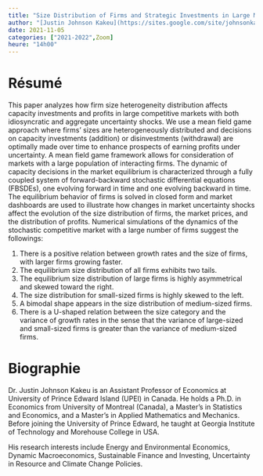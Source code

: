```yaml
---
title: "Size Distribution of Firms and Strategic Investments in Large Markets: A Stochastic Mean Field Game Approach"
author: "[Justin Johnson Kakeu](https://sites.google.com/site/johnsonkakeu2016/)"
date: 2021-11-05
categories: ["2021-2022",Zoom]
heure: "14h00"
---
```


# Résumé

This paper analyzes how firm size heterogeneity distribution affects capacity investments and profits in large competitive markets with both idiosyncratic and aggregate uncertainty shocks.  We use a mean field game approach where firms' sizes are heterogeneously distributed and decisions on capacity investments (addition) or disinvestments (withdrawal) are optimally made over time to enhance prospects of earning profits under uncertainty. A mean field game framework allows for consideration of markets with a large population of interacting firms. The dynamic of capacity decisions in the market equilibrium is characterized through a fully coupled system of forward-backward stochastic differential equations (FBSDEs), one evolving forward in time and one evolving backward in time. The equilibrium behavior of firms is solved in closed form and market dashboards are used to illustrate how changes in market uncertainty shocks affect the evolution of the size distribution of firms, the market prices, and the distribution of profits. Numerical simulations of the dynamics of the stochastic competitive market with a large number of firms suggest the followings: 

1. There is a positive relation between growth rates and the size of firms, with larger firms growing faster.
2. The equilibrium size distribution of all firms exhibits two tails.
3. The equilibrium size distribution of large firms is highly asymmetrical and skewed toward the right.
4. The size distribution for small-sized firms is highly skewed to the left.
5. A bimodal shape appears in the size distribution of medium-sized firms.
6. There is a U-shaped relation between the size category and the variance of growth rates in the sense that the variance of large-sized and small-sized firms is greater than the variance of medium-sized firms.


# Biographie

Dr. Justin Johnson Kakeu is an Assistant Professor of Economics at University of Prince Edward Island (UPEI) in Canada. He holds a Ph.D. in Economics from University of Montreal (Canada), a Master’s in Statistics and Economics, and a Master’s in Applied Mathematics and Mechanics. Before joining the University of Prince Edward, he taught at Georgia Institute of Technology and Morehouse College in USA.

His research interests include Energy and Environmental Economics, Dynamic Macroeconomics, Sustainable Finance and Investing, Uncertainty in Resource and Climate Change Policies.
